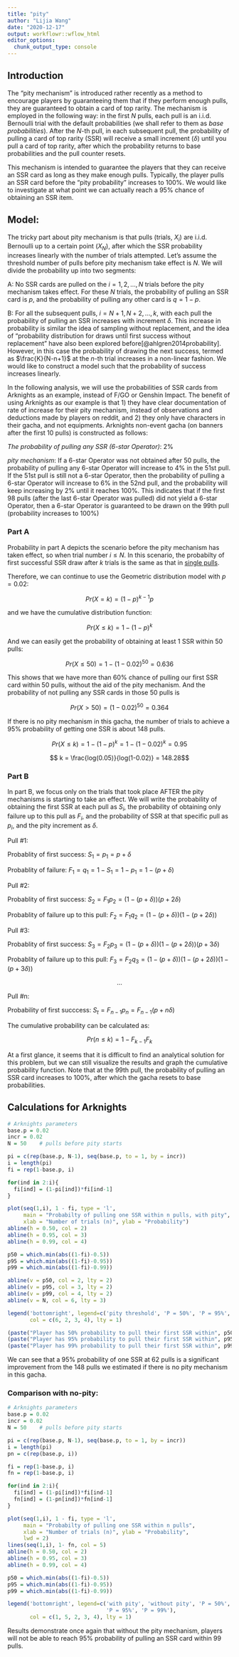 ```yaml
---
title: "pity"
author: "Lijia Wang"
date: "2020-12-17"
output: workflowr::wflow_html
editor_options:
  chunk_output_type: console
---
```


## Introduction

The "pity mechanism" is introduced rather recently as a method to encourage players by guaranteeing them that if they perform enough pulls, they are guaranteed to obtain a card of top rarity. The mechanism is employed in the following way: in the first $N$ pulls, each pull is an i.i.d. Bernoulli trial with the default probabilities (we shall refer to them as *base probabilities*). After the *N*-th pull, in each subsequent pull, the probability of pulling a card of top rarity (SSR) will receive a small increment ($\delta$) until you pull a card of top rarity, after which the probability returns to base probabilities and the pull counter resets. 

This mechanism is intended to guarantee the players that they can receive an SSR card as long as they make enough pulls. Typically, the player pulls an SSR card before the "pity probability" increases to 100%. We would like to investigate at what point we can actually reach a 95% chance of obtaining an SSR item. 

## Model: 

The tricky part about pity mechanism is that pulls (trials, $X_i$) are i.i.d. Bernoulli up to a certain point ($X_N$), after which the SSR probability increases linearly with the number of trials attempted. Let's assume the threshold number of pulls before pity mechanism take effect is $N$. We will divide the probability up into two segments: 

A: No SSR cards are pulled on the $i = 1, 2, \dots, N$ trials before the pity mechanism takes effect. For these $N$ trials, the probability of pulling an SSR card is $p$, and the probability of pulling any other card is $q = 1-p$. 

B: For all the subsequent pulls, $i = N+1, N+2, \dots, k$, with each pull the probability of pulling an SSR increases with increment $\delta$. This increase in probability is similar the idea of sampling without replacement, and the idea of "probability distribution for draws until first success without replacement" have also been explored before[@ahlgren2014probability]. However, in this case the probability of drawing the next success, termed as $\frac{K}{N-n+1}$ at the $n$-th trial increases in a non-linear fashion. We would like to construct a model such that the probability of success increases linearly.

In the following analysis, we will use the probabilities of SSR cards from Arknights as an example, instead of F/GO or Genshin Impact. The benefit of using Arknights as our example is that 1) they have clear documentation of rate of increase for their pity mechanism, instead of observations and deductions made by players on reddit, and 2) they only have characters in their gacha, and not equipments. Arknights non-event gacha (on banners after the first 10 pulls) is constructed as follows:

*The probability of pulling any SSR (6-star Operator)*: 2%

*pity mechanism*: If a 6-star Operator was not obtained after 50 pulls, the probability of pulling any 6-star Operator will increase to 4% in the 51st pull. If the 51st pull is still not a 6-star Operator, then the probability of pulling a 6-star Operator will increase to 6% in the 52nd pull, and the probability will keep increasing by 2% until it reaches 100%. This indicates that if the first 98 pulls (after the last 6-star Operator was pulled) did not yield a 6-star Operator, then a 6-star Operator is guaranteed to be drawn on the 99th pull (probability increases to 100%)

### Part A

Probability in part A depicts the scenario before the pity mechanism has taken effect, so when trial number $i \leq N$. In this scenario, the probabilty of first successful SSR draw after $k$ trials is the same as that in [single pulls](gacha.html). 

Therefore, we can continue to use the Geometric distribution model with $p=0.02$: 

$$ Pr(X=k) = (1-p)^{k-1}p$$

and we have the cumulative distribution function: 

$$ Pr(X\leq k) = 1-(1-p)^k $$

And we can easily get the probability of obtaining at least 1 SSR within 50 pulls: 

$$ Pr(X\leq 50) = 1-(1-0.02)^{50} = 0.636 $$

This shows that we have more than 60% chance of pulling our first SSR card within 50 pulls, without the aid of the pity mechanism. And the probability of not pulling any SSR cards in those 50 pulls is 

$$ Pr(X > 50) = (1-0.02)^{50} = 0.364 $$

If there is no pity mechanism in this gacha, the number of trials to achieve a 95% probability of getting one SSR is about 148 pulls. 

$$ Pr(X\leq k) = 1-(1-p)^k  = 1-(1-0.02)^k = 0.95$$

$$ k = \frac{log(0.05)}{log(1-0.02)} = 148.28$$

### Part B

In part B, we focus only on the trials that took place AFTER the pity mechanisms is starting to take an effect. We will write the probability of obtaining the first SSR at each pull as $S_i$, the probability of obtaining only failure up to this pull as $F_i$, and the probability of SSR at that specific pull as $p_i$, and the pity increment as $\delta$. 

Pull #1: 

Probablity of first success: $S_1 = p_1 =  p + \delta$

Probablity of failure: $F_1 = q_1 = 1-S_1 = 1-p_1 = 1-(p+\delta)$


Pull #2: 

Probablity of first success: $S_2 = F_1p_2 = (1-(p+\delta))(p+2\delta)$

Probablity of failure up to this pull: $F_2  = F_1q_2 = (1-(p+\delta))(1-(p+2\delta))$

Pull #3: 

Probablity of first success: $S_3 = F_2p_3 = (1-(p+\delta))(1-(p+2\delta))(p+3\delta)$

Probablity of failure up to this pull: $F_3 = F_2q_3 = (1-(p+\delta))(1-(p+2\delta))(1-(p+3\delta))$

$$\dots$$

Pull #n: 

Probability of first succcess: $S_t = F_{n-1}p_n = F_{n-1}(p+n\delta)$

The cumulative probability can be calculated as: 

$$Pr(n\leq k) = 1-F_{k-1}F_k$$

At a first glance, it seems that it is difficult to find an analytical solution for this problem, but we can still visualize the results and graph the cumulative probability function. Note that at the 99th pull, the probability of pulling an SSR card increases to 100%, after which the gacha resets to base probabilities. 

## Calculations for Arknights

```r
# Arknights parameters
base.p = 0.02
incr = 0.02
N = 50    # pulls before pity starts

pi = c(rep(base.p, N-1), seq(base.p, to = 1, by = incr))
i = length(pi)
fi = rep(1-base.p, i)

for(ind in 2:i){
  fi[ind] = (1-pi[ind])*fi[ind-1]
}

plot(seq(1,i), 1 - fi, type = 'l', 
     main = "Probabilty of pulling one SSR within n pulls, with pity", 
     xlab = "Number of trials (n)", ylab = "Probability")
abline(h = 0.50, col = 2)
abline(h = 0.95, col = 3)
abline(h = 0.99, col = 4)

p50 = which.min(abs((1-fi)-0.5))
p95 = which.min(abs((1-fi)-0.95))
p99 = which.min(abs((1-fi)-0.99))

abline(v = p50, col = 2, lty = 2)
abline(v = p95, col = 3, lty = 2)
abline(v = p99, col = 4, lty = 2)
abline(v = N, col = 6, lty = 3)

legend('bottomright', legend=c('pity threshold', 'P = 50%', 'P = 95%', 'P = 99%'), 
       col = c(6, 2, 3, 4), lty = 1)

(paste("Player has 50% probability to pull their first SSR within", p50, "pulls."))
(paste("Player has 95% probability to pull their first SSR within", p95, "pulls."))
(paste("Player has 99% probability to pull their first SSR within", p99, "pulls."))
```

We can see that a 95% probability of one SSR at 62 pulls is a significant improvement from the 148 pulls we estimated if there is no pity mechanism in this gacha. 

### Comparison with no-pity: 

```r
# Arknights parameters
base.p = 0.02
incr = 0.02
N = 50    # pulls before pity starts

pi = c(rep(base.p, N-1), seq(base.p, to = 1, by = incr))
i = length(pi)
pn = c(rep(base.p, i))

fi = rep(1-base.p, i)
fn = rep(1-base.p, i)

for(ind in 2:i){
  fi[ind] = (1-pi[ind])*fi[ind-1]
  fn[ind] = (1-pn[ind])*fn[ind-1]
}

plot(seq(1,i), 1 - fi, type = 'l', 
     main = "Probabilty of pulling one SSR within n pulls", 
     xlab = "Number of trials (n)", ylab = "Probability", 
     lwd = 2)
lines(seq(1,i), 1- fn, col = 5)
abline(h = 0.50, col = 2)
abline(h = 0.95, col = 3)
abline(h = 0.99, col = 4)

p50 = which.min(abs((1-fi)-0.5))
p95 = which.min(abs((1-fi)-0.95))
p99 = which.min(abs((1-fi)-0.99))

legend('bottomright', legend=c('with pity', 'without pity', 'P = 50%', 
                               'P = 95%', 'P = 99%'), 
       col = c(1, 5, 2, 3, 4), lty = 1)
```

Results demonstrate once again that without the pity mechanism, players will not be able to reach 95% probability of pulling an SSR card within 99 pulls. 

